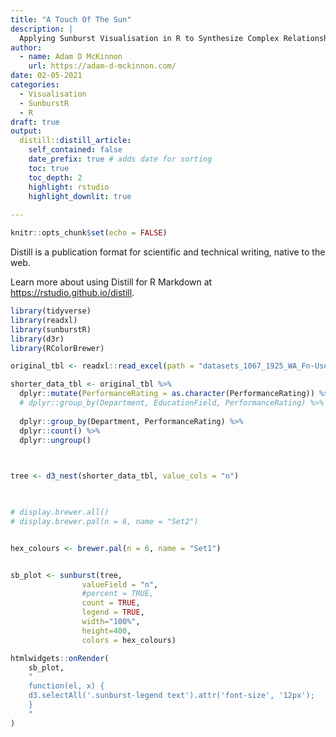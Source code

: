 ```yaml
---
title: "A Touch Of The Sun"
description: |
  Applying Sunburst Visualisation in R to Synthesize Complex Relationships.
author:
  - name: Adam D McKinnon
    url: https://adam-d-mckinnon.com/
date: 02-05-2021
categories:
  - Visualisation
  - SunburstR
  - R
draft: true
output:
  distill::distill_article:
    self_contained: false
    date_prefix: true # adds date for sorting
    toc: true
    toc_depth: 2
    highlight: rstudio
    highlight_downlit: true
    
---
```


```r
knitr::opts_chunk$set(echo = FALSE)
```

Distill is a publication format for scientific and technical writing, native to the web. 

Learn more about using Distill for R Markdown at <https://rstudio.github.io/distill>.



```r

library(tidyverse)
library(readxl)
library(sunburstR)
library(d3r)
library(RColorBrewer)

```



```r

original_tbl <- readxl::read_excel(path = "datasets_1067_1925_WA_Fn-UseC_-HR-Employee-Attrition.xlsx")

```


```r

shorter_data_tbl <- original_tbl %>% 
  dplyr::mutate(PerformanceRating = as.character(PerformanceRating)) %>% 
  # dplyr::group_by(Department, EducationField, PerformanceRating) %>% 
  
  dplyr::group_by(Department, PerformanceRating) %>% 
  dplyr::count() %>% 
  dplyr::ungroup()


  
tree <- d3_nest(shorter_data_tbl, value_cols = "n")

  
```



```r


# display.brewer.all()
# display.brewer.pal(n = 6, name = "Set2")


hex_colours <- brewer.pal(n = 6, name = "Set1") 


sb_plot <- sunburst(tree, 
                valueField = "n",
                #percent = TRUE,
                count = TRUE,
                legend = TRUE,
                width="100%", 
                height=400,
                colors = hex_colours)

htmlwidgets::onRender(
    sb_plot,
    "
    function(el, x) {
    d3.selectAll('.sunburst-legend text').attr('font-size', '12px');
    }
    "
)


```

